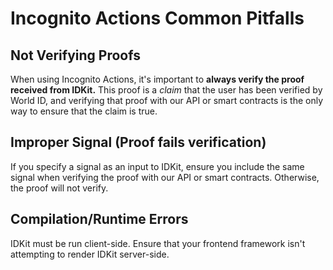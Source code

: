 # Incognito Actions Common Pitfalls

## Not Verifying Proofs

When using Incognito Actions, it's important to **always verify the proof received from IDKit.** This proof is a _claim_ that the user has been verified by World ID, and verifying that proof with our API or smart contracts is the only way to ensure that the claim is true.

## Improper Signal (Proof fails verification)

If you specify a signal as an input to IDKit, ensure you include the same signal when verifying the proof with our API or smart contracts. Otherwise, the proof will not verify.

## Compilation/Runtime Errors

IDKit must be run client-side. Ensure that your frontend framework isn't attempting to render IDKit server-side.